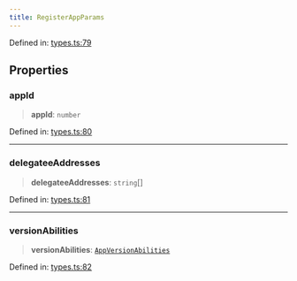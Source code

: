 ```yaml
---
title: RegisterAppParams
---
```


Defined in: [types.ts:79](https://github.com/LIT-Protocol/Vincent/blob/59bbcc58961d006596c8c80671cc1200f69f2946/packages/libs/contracts-sdk/src/types.ts#L79)

## Properties

### appId

> **appId**: `number`

Defined in: [types.ts:80](https://github.com/LIT-Protocol/Vincent/blob/59bbcc58961d006596c8c80671cc1200f69f2946/packages/libs/contracts-sdk/src/types.ts#L80)

***

### delegateeAddresses

> **delegateeAddresses**: `string`[]

Defined in: [types.ts:81](https://github.com/LIT-Protocol/Vincent/blob/59bbcc58961d006596c8c80671cc1200f69f2946/packages/libs/contracts-sdk/src/types.ts#L81)

***

### versionAbilities

> **versionAbilities**: [`AppVersionAbilities`](./AppVersionAbilities)

Defined in: [types.ts:82](https://github.com/LIT-Protocol/Vincent/blob/59bbcc58961d006596c8c80671cc1200f69f2946/packages/libs/contracts-sdk/src/types.ts#L82)
